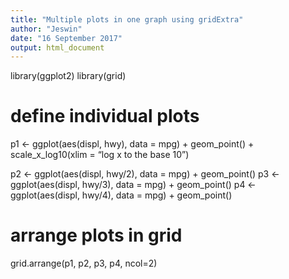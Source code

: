```yaml
---
title: "Multiple plots in one graph using gridExtra"
author: "Jeswin"
date: "16 September 2017"
output: html_document
---
```

library(ggplot2)
library(grid)

# define individual plots

p1 <- ggplot(aes(displ, hwy), data = mpg) + geom_point() +
scale_x_log10(xlim = "log x to the base 10")



p2 <- ggplot(aes(displ, hwy/2), data = mpg) + geom_point()
p3 <- ggplot(aes(displ, hwy/3), data = mpg) + geom_point()
p4 <- ggplot(aes(displ, hwy/4), data = mpg) + geom_point()

# arrange plots in grid
grid.arrange(p1, p2, p3, p4, ncol=2)

